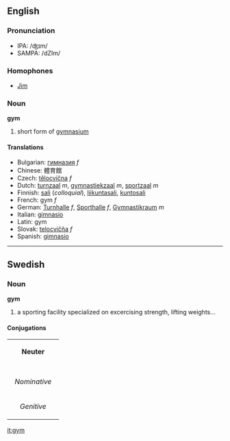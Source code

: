 ==English==

===Pronunciation===
*IPA: /ʤɪm/
*SAMPA: /dZIm/

=== Homophones ===
*[[Jim]]

=== Noun ===
'''gym'''

#short form of [[gymnasium]]

====Translations====
*Bulgarian: [[гимназия]] ''f''
*Chinese: 體育館
*Czech: [[tělocvična]] ''f'' 
*Dutch: [[turnzaal]] ''m'', [[gymnastiekzaal]] ''m'', [[sportzaal]] ''m''
*Finnish: [[sali]] (''colloquial''), [[liikuntasali]], [[kuntosali]]
*French: gym ''f''
*German: [[Turnhalle]] ''f'', [[Sporthalle]] ''f'', [[Gymnastikraum]] ''m''
*Italian: [[gimnasio]]
*Latin: gym
*Slovak: [[telocvičňa]] ''f'' 
*Spanish: [[gimnasio]]

----

==Swedish==
===Noun===
'''gym'''
#a sporting facility specialized on excercising strength, lifting weights... 
====Conjugations====
{| border=1 cellspacing=0 
| bgcolor=#FFFFF0 colspan=5 align=center | '''Neuter''' 
|- 
|- bgcolor=#FFFFF0 align=center 
! rowspan=2 | 
| colspan=2 width=105 | ''Singular'' 
| colspan=2 | ''Plural'' 
|- bgcolor=#FFFFF0 align=center 
| width=105 | ''Indefinite'' 
| width=105 | ''Definite'' 
| width=105 | ''Indefinite'' 
|  width=105 | ''Definite'' 
|- align=center 
| width=105 bgcolor=#FFFFF0 | ''Nominative'' 
| [[gym]] 
| [[gymmet]] 
| [[gym]] 
| [[gymmen]] 
|- align=center 
| width=105 bgcolor=#FFFFF0 | ''Genitive'' 
| [[gyms]] 
| [[gymmets]] 
| [[gyms]] 
| [[gymmens]] 
|} 

[[it:gym]]